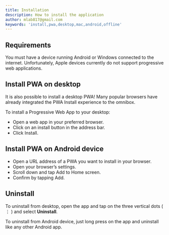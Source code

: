 ```yaml
---
title: Installation
description: How to install the application
author: mlab817@gmail.com
keywords: 'install,pwa,desktop,mac,android,offline'
---
```


## Requirements 

You must have a device running Android or Windows connected to the internet. Unfortunately, Apple devices currently do not support progressive web applications. 

## Install PWA on desktop 

It is also possible to install a desktop PWA! Many popular browsers have already integrated the PWA Install experience to the omnibox. 

To install a Progressive Web App to your desktop: 

- Open a web app in your preferred browser. 
- Click on an install button in the address bar. 
- Click Install. 

## Install PWA on Android device

- Open a URL address of a PWA you want to install in your browser. 
- Open your browser’s settings. 
- Scroll down and tap Add to Home screen. 
- Confirm by tapping Add. 

## Uninstall 

To uninstall from desktop, open the app and tap on the three vertical dots ( &vellip; ) and select **Uninstall**. 

To uninstall from Android device, just long press on the app and uninstall like any other Android app.